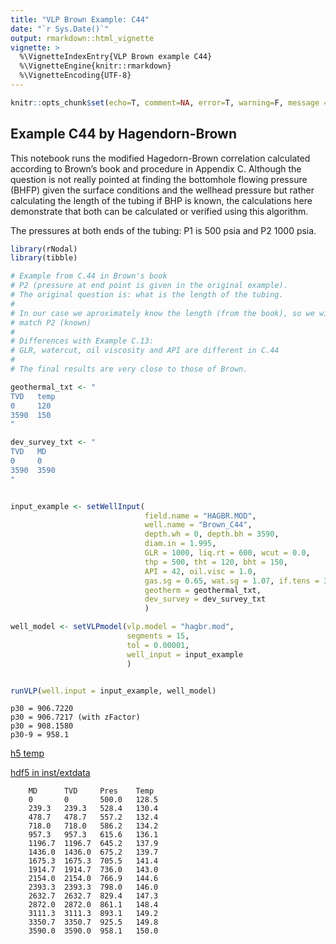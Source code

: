 ---
title: "VLP Brown Example: C44"
date: "`r Sys.Date()`"
output: rmarkdown::html_vignette
vignette: >
  %\VignetteIndexEntry{VLP Brown example C44}
  %\VignetteEngine{knitr::rmarkdown}
  %\VignetteEncoding{UTF-8}
---

```{r setup, include=F, error=T, message=F, warning=F}
knitr::opts_chunk$set(echo=T, comment=NA, error=T, warning=F, message = F, fig.align = 'center')
```

## Example C44 by Hagendorn-Brown
This notebook runs the modified Hagedorn-Brown correlation calculated according
to Brown's book and procedure in Appendix C. Although the question is not really
pointed at finding the bottomhole flowing pressure (BHFP) given the surface conditions and the wellhead pressure but rather calculating the length of the tubing if BHP is known, the calculations here demonstrate that both can be calculated or verified using this algorithm.

The pressures at both ends of the tubing: P1 is 500 psia and P2 1000 psia.

```{r rows.print=30}
library(rNodal)
library(tibble)

# Example from C.44 in Brown's book
# P2 (pressure at end point is given in the original example). 
# The original question is: what is the length of the tubing.
#
# In our case we aproximately know the length (from the book), so we will try to
# match P2 (known)
#
# Differences with Example C.13:
# GLR, watercut, oil viscosity and API are different in C.44
#
# The final results are very close to those of Brown.

geothermal_txt <- "
TVD   temp
0     120
3590  150
"

dev_survey_txt <- "
TVD   MD
0     0
3590  3590
"


input_example <- setWellInput(
                              field.name = "HAGBR.MOD",
                              well.name = "Brown_C44", 
                              depth.wh = 0, depth.bh = 3590, 
                              diam.in = 1.995, 
                              GLR = 1000, liq.rt = 600, wcut = 0.0, 
                              thp = 500, tht = 120, bht = 150, 
                              API = 42, oil.visc = 1.0, 
                              gas.sg = 0.65, wat.sg = 1.07, if.tens = 30,
                              geotherm = geothermal_txt,
                              dev_survey = dev_survey_txt
                              )

well_model <- setVLPmodel(vlp.model = "hagbr.mod", 
                          segments = 15, 
                          tol = 0.00001,
                          well_input = input_example
                          )


runVLP(well.input = input_example, well_model)
```

    p30 = 906.7220
    p30 = 906.7217 (with zFactor)
    p30 = 908.1580
    p30-9 = 958.1

[h5 temp](C:\Users\msfz751\AppData\Local\Temp\RtmpEbxvPR\file40c0446c2f7.h5)

[hdf5 in inst/extdata](I:\src\rNodal\inst\extdata\brown_c44.h5)



        MD      TVD     Pres    Temp  
        0	    0	    500.0	128.5
        239.3	239.3	528.4	130.4
        478.7	478.7	557.2	132.4
        718.0	718.0	586.2	134.2
        957.3	957.3	615.6	136.1
        1196.7	1196.7	645.2	137.9
        1436.0	1436.0	675.2	139.7
        1675.3	1675.3	705.5	141.4
        1914.7	1914.7	736.0	143.0
        2154.0	2154.0	766.9	144.6
        2393.3	2393.3	798.0	146.0
        2632.7	2632.7	829.4	147.3
        2872.0	2872.0	861.1	148.4
        3111.3	3111.3	893.1	149.2
        3350.7	3350.7	925.5	149.8
        3590.0	3590.0	958.1	150.0



